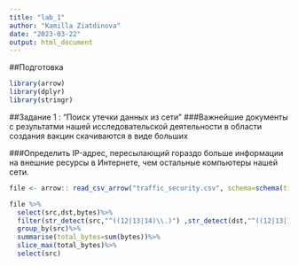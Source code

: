 ---
title: "lab_1"
author: "Kamilla Ziatdinova"
date: "2023-03-22"
output: html_document
---

##Подготовка 
```{r}
library(arrow)
library(dplyr)
library(stringr)
```


##Задание 1 : "Поиск утечки данных из сети"
###Важнейшие документы с результатми нашей исследовательской деятельности в области создания вакцин скачиваются в виде больших

###Определить IP-адрес, пересылающий гораздо больше информации на внешние ресурсы в Интернете, чем остальные компьютеры нашей сети.
```{r}
file <- arrow:: read_csv_arrow("traffic_security.csv", schema=schema(timestamp=int64(),src=utf8(),dst=utf8(),port=int32(),bytes=int32()))
```

```{r}
file %>%
  select(src,dst,bytes)%>%
  filter(str_detect(src,"^((12|13|14)\\.)") ,str_detect(dst,"^((12|13|14)\\.)",negate=TRUE)) %>%
  group_by(src)%>% 
  summarise(total_bytes=sum(bytes))%>%
  slice_max(total_bytes)%>%
  select(src)  
```



